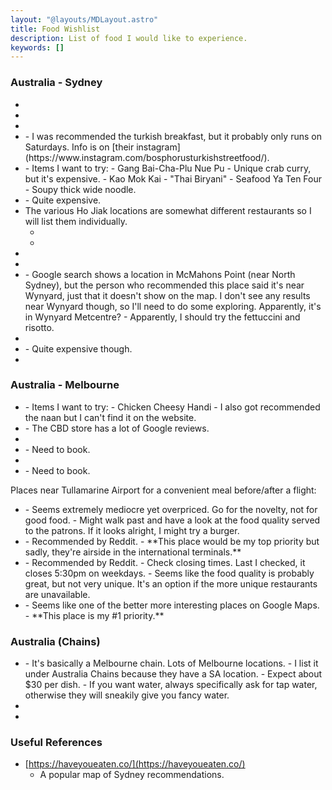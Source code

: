 ```yaml
---
layout: "@layouts/MDLayout.astro"
title: Food Wishlist
description: List of food I would like to experience.
keywords: []
---
```




### Australia - Sydney

- <Ve n="15cenchi" c="Japanese; Cheesecake" l="CBD, Darling Square"/>
- <Ve n="Angel's Filipino Barbeque" c="Filipino; BBQ" l="Blacktown"/>
- <Ve n="Azuki Bakery" c="Japanese; Bread; Cake" l="Newtown"/>
- <Ve n="Bosphorus" c="Turkish" l="Wentworth Point"/>
    - I was recommended the turkish breakfast, but it probably only runs on Saturdays. Info is on [their instagram](https://www.instagram.com/bosphorusturkishstreetfood/).
- <Ve n="Caysorn" c="Southern Thai" l="Haymarket"/>
    - Items I want to try:
        - Gang Bai-Cha-Plu Nue Pu
            - Unique crab curry, but it's expensive.
        - Kao Mok Kai
            - "Thai Biryani"
        - Seafood Ya Ten Four
            - Soupy thick wide noodle.
- <Ve n="Gold Class Daruma" c="Japanese; Sushi; Omakase" l="CBD"/>
    - Quite expensive.
- The various Ho Jiak locations are somewhat different restaurants so I will list them individually.
    - <Ve n="Ho Jiak Haymarket" c="Malaysian" l="Haymarket"/>
    - <Ve n="Ho Jiak Town Hall" c="Malaysian" l="CBD"/>
- <Ve n="Macchiato" c="Italian; Pizza; Coffee" l="CBD"/>
- <Ve n="Molly Tea" c="Tea" l="Darling Square"/>
- <Ve n="Piato" c="Italian?" l="Wynyard?"/>
    - Google search shows a location in McMahons Point (near North Sydney), but the person who recommended this place said it's near Wynyard, just that it doesn't show on the map. I don't see any results near Wynyard though, so I'll need to do some exploring. Apparently, it's in Wynyard Metcentre?
    - Apparently, I should try the fettuccini and risotto.
- <Ve n="Ragazzi" c="Italian; Pasta" l="CBD"/>
- <Ve n="Restaurant Hubert" c="French" l="CBD"/>
    - Quite expensive though.
- <Ve n="Toki Italian Inspired" c="Italian" l="CBD, Woolloomooloo"/>

### Australia - Melbourne

- <Ve n="Aroma Restaurant" c="Pakistani" l="(various locations)"/>
    - Items I want to try:
        - Chicken Cheesy Handi
        - I also got recommended the naan but I can't find it on the website.
- <Ve n="Delhi Rocks" c="Indian" l="(various locations)"/>
    - The CBD store has a lot of Google reviews.
- <Ve n="Pidapipo" c="Gelato" l="(various locations)"/>
- <Ve n="Stalactites" c="Greek" l="CBD"/>
    - Need to book.
- <Ve n="Udon Yasan" c="Japanese; Udon" l="CBD"/>
- <Ve n="Universal Restaurant" c="Italian" l="Carlton"/>
    - Need to book.

Places near Tullamarine Airport for a convenient meal before/after a flight:

- <Ve n="AFL Kitchen & Bar" c="Western" l="Melbourne Airport"/>
    - Seems extremely mediocre yet overpriced. Go for the novelty, not for good food.
    - Might walk past and have a look at the food quality served to the patrons. If it looks alright, I might try a burger.
- <Ve n="Bar Pulpo by MoVida" c="Spanish; Bar" l="Melbourne Airport"/>
    - Recommended by Reddit.
    - **This place would be my top priority but sadly, they're airside in the international terminals.**
- <Ve n="Hanna's Cafe" c="Cafe" l="Melbourne Airport"/>
    - Recommended by Reddit.
    - Check closing times. Last I checked, it closes 5:30pm on weekdays.
    - Seems like the food quality is probably great, but not very unique. It's an option if the more unique restaurants are unavailable.
- <Ve n="Biggie Smalls" c="Western" l="Melbourne Airport"/>
    - Seems like one of the better more interesting places on Google Maps.
    - **This place is my #1 priority.**

### Australia (Chains)

- <Ve n="400 Gradi" c="Italian; Pizza" l="(various locations)"/>
    - It's basically a Melbourne chain. Lots of Melbourne locations.
    - I list it under Australia Chains because they have a SA location.
    - Expect about $30 per dish.
    - If you want water, always specifically ask for tap water, otherwise they will sneakily give you fancy water.
- <Ve n="Gami Chicken & Beer" c="Korean; Fried Chicken" l="(various locations)"/>
- <Ve n="Lune Croissanterie" c="Croissants" l="(various locations)"/>

### Useful References

- [https://haveyoueaten.co/](https://haveyoueaten.co/)
    - A popular map of Sydney recommendations.

